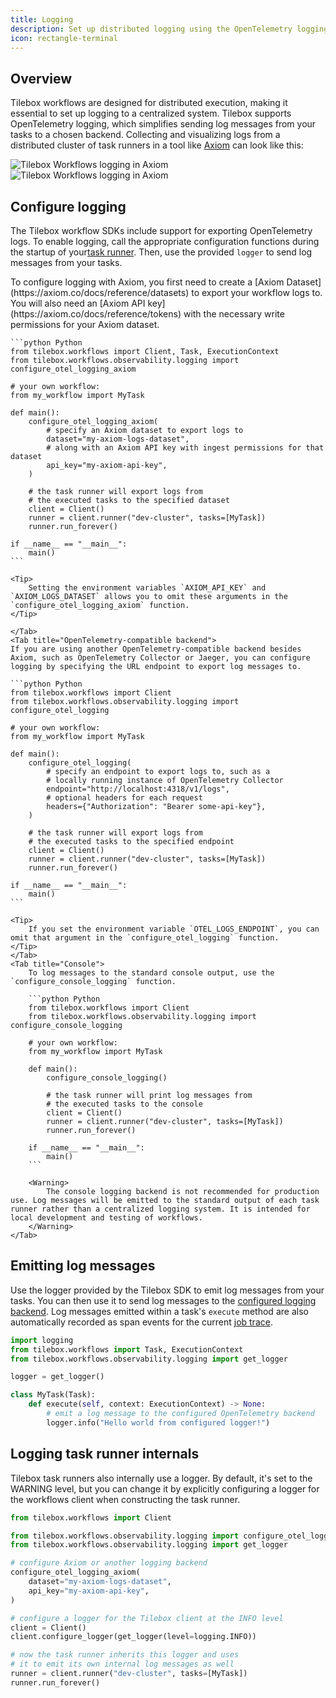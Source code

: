 ```yaml
---
title: Logging
description: Set up distributed logging using the OpenTelemetry logging protocol
icon: rectangle-terminal
---
```


## Overview

Tilebox workflows are designed for distributed execution, making it essential to set up logging to a centralized system. Tilebox supports OpenTelemetry logging, which simplifies sending log messages from your tasks to a chosen backend. Collecting and visualizing logs from a distributed cluster of task runners in a tool like [Axiom](https://axiom.co/) can look like this:

<Frame>
  <img src="/assets/workflows/observability/logs-light.png" alt="Tilebox Workflows logging in Axiom" className="dark:hidden" />
  <img src="/assets/workflows/observability/logs-dark.png" alt="Tilebox Workflows logging in Axiom" className="hidden dark:block" />
</Frame>

## Configure logging

The Tilebox workflow SDKs include support for exporting OpenTelemetry logs. To enable logging, call the appropriate configuration functions during the startup of your[task runner](/workflows/concepts/task-runners). Then, use the provided `logger` to send log messages from your tasks.

<Tabs>
    <Tab title="Axiom">
    To configure logging with Axiom, you first need to create a [Axiom Dataset](https://axiom.co/docs/reference/datasets) to export your workflow logs to. You will also need an [Axiom API key](https://axiom.co/docs/reference/tokens) with the necessary write permissions for your Axiom dataset.
    
    ```python Python
    from tilebox.workflows import Client, Task, ExecutionContext
    from tilebox.workflows.observability.logging import configure_otel_logging_axiom

    # your own workflow:
    from my_workflow import MyTask

    def main():
        configure_otel_logging_axiom(
            # specify an Axiom dataset to export logs to
            dataset="my-axiom-logs-dataset",
            # along with an Axiom API key with ingest permissions for that dataset
            api_key="my-axiom-api-key",
        )

        # the task runner will export logs from 
        # the executed tasks to the specified dataset
        client = Client()
        runner = client.runner("dev-cluster", tasks=[MyTask])
        runner.run_forever()
    
    if __name__ == "__main__":
        main()
    ```

    <Tip>
        Setting the environment variables `AXIOM_API_KEY` and `AXIOM_LOGS_DATASET` allows you to omit these arguments in the `configure_otel_logging_axiom` function.
    </Tip>
    
    </Tab>
    <Tab title="OpenTelemetry-compatible backend">
    If you are using another OpenTelemetry-compatible backend besides Axiom, such as OpenTelemetry Collector or Jaeger, you can configure logging by specifying the URL endpoint to export log messages to.

    ```python Python
    from tilebox.workflows import Client
    from tilebox.workflows.observability.logging import configure_otel_logging

    # your own workflow:
    from my_workflow import MyTask

    def main():
        configure_otel_logging(
            # specify an endpoint to export logs to, such as a
            # locally running instance of OpenTelemetry Collector
            endpoint="http://localhost:4318/v1/logs",
            # optional headers for each request
            headers={"Authorization": "Bearer some-api-key"},
        )

        # the task runner will export logs from 
        # the executed tasks to the specified endpoint
        client = Client()
        runner = client.runner("dev-cluster", tasks=[MyTask])
        runner.run_forever()
    
    if __name__ == "__main__":
        main()
    ```

    <Tip>
        If you set the environment variable `OTEL_LOGS_ENDPOINT`, you can omit that argument in the `configure_otel_logging` function.
    </Tip>
    </Tab>
    <Tab title="Console">
        To log messages to the standard console output, use the `configure_console_logging` function.

        ```python Python
        from tilebox.workflows import Client
        from tilebox.workflows.observability.logging import configure_console_logging

        # your own workflow:
        from my_workflow import MyTask

        def main():
            configure_console_logging()

            # the task runner will print log messages from
            # the executed tasks to the console
            client = Client()
            runner = client.runner("dev-cluster", tasks=[MyTask])
            runner.run_forever()
        
        if __name__ == "__main__":
            main()
        ```

        <Warning>
            The console logging backend is not recommended for production use. Log messages will be emitted to the standard output of each task runner rather than a centralized logging system. It is intended for local development and testing of workflows.
        </Warning>
    </Tab>

</Tabs>

## Emitting log messages

Use the logger provided by the Tilebox SDK to emit log messages from your tasks. You can then use it to send log messages to the [configured logging backend](#configure-logging).
Log messages emitted within a task's `execute` method are also automatically recorded as span events for the current [job trace](/workflows/observability/tracing).

```python Python
import logging
from tilebox.workflows import Task, ExecutionContext
from tilebox.workflows.observability.logging import get_logger

logger = get_logger()

class MyTask(Task):
    def execute(self, context: ExecutionContext) -> None:
        # emit a log message to the configured OpenTelemetry backend
        logger.info("Hello world from configured logger!")
```

## Logging task runner internals

Tilebox task runners also internally use a logger. By default, it's set to the WARNING level, but you can change it by explicitly configuring a logger for the workflows client when constructing the task runner.

```python Python
from tilebox.workflows import Client

from tilebox.workflows.observability.logging import configure_otel_logging_axiom
from tilebox.workflows.observability.logging import get_logger

# configure Axiom or another logging backend
configure_otel_logging_axiom(
    dataset="my-axiom-logs-dataset",
    api_key="my-axiom-api-key",
)

# configure a logger for the Tilebox client at the INFO level
client = Client()
client.configure_logger(get_logger(level=logging.INFO))

# now the task runner inherits this logger and uses
# it to emit its own internal log messages as well
runner = client.runner("dev-cluster", tasks=[MyTask])
runner.run_forever()
```
